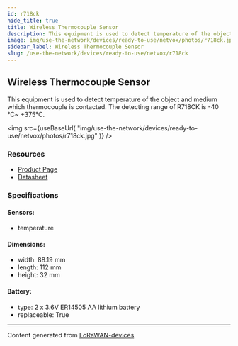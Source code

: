 ```yaml
---
id: r718ck
hide_title: true
title: Wireless Thermocouple Sensor
description: This equipment is used to detect temperature of the object and medium which thermocouple is contacted. The detecting range of R718CK is -40 °C~ +375°C.
image: img/use-the-network/devices/ready-to-use/netvox/photos/r718ck.jpg
sidebar_label: Wireless Thermocouple Sensor
slug: /use-the-network/devices/ready-to-use/netvox/r718ck
---
```



## Wireless Thermocouple Sensor

This equipment is used to detect temperature of the object and medium which thermocouple is contacted. The detecting range of R718CK is -40 °C~ +375°C.

<img
src={useBaseUrl(
"img/use-the-network/devices/ready-to-use/netvox/photos/r718ck.jpg"
)}
/>

### Resources

- [Product Page](http://www.netvox.com.tw/product.asp?pro=R718CK)
- [Datasheet](http://www.netvox.com.tw/um/R718CK/R718CKdatasheet.pdf)

### Specifications

#### Sensors:
- temperature
#### Dimensions:
- width: 88.19 mm
- length: 112 mm
- height: 32 mm
#### Battery: 
- type: 2 x 3.6V ER14505 AA lithium battery
- replaceable: True



---
Content generated from [LoRaWAN-devices](https://github.com/TheThingsNetwork/lorawan-devices)